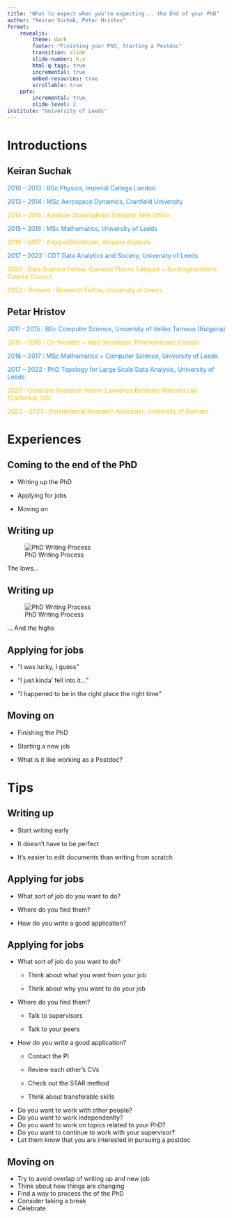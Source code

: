 ```yaml
---
title: "What to expect when you're expecting... the End of your PhD"
author: "Keiran Suchak, Petar Hristov"
format:
    revealjs:
        theme: dark
        footer: "Finishing your PhD, Starting a Postdoc"
        transition: slide
        slide-number: h.v
        html-q-tags: true
        incremental: true
        embed-resources: true
        scrollable: true
    pptx:
        incremental: true
        slide-level: 2
institute: "University of Leeds"
---
```


# Introductions

## Keiran Suchak

::: {.fragment .fade-in-then-semi-out}
<span style="color:#1E88E5">2010 -- 2013 : BSc Physics, Imperial College London</span>
:::

::: {.fragment .fade-in-then-semi-out}
<span style="color:#1E88E5">2013 -- 2014 : MSc Aerospace Dynamics, Cranfield University</span>
:::

::: {.fragment .fade-in-then-semi-out}
<span style="color:#FFC107">
2014 -- 2015 : Aviation Observations Scientist, Met Office
</span>
:::

::: {.fragment .fade-in-then-semi-out}
<span style="color:#1E88E5">
2015 -- 2016 : MSc Mathematics, University of Leeds
</span>
:::

::: {.fragment .fade-in-then-semi-out}
<span style="color:#FFC107">
2016 -- 2017 : Analyst/Developer, Ampere Analysis
</span>
:::

::: {.fragment .fade-in-then-semi-out}
<span style="color:#1E88E5">
2017 -- 2022 : CDT Data Analytics and Society, University of Leeds
</span>
:::

::: {.fragment .fade-in-then-semi-out}
<span style="color:#FFC107">
2020 : Data Science Fellow, Connect Places Catapult + Buckinghamshire County
Council
</span>
:::

::: {.fragment .fade-in-then-semi-out}
<span style="color:#FFC107">
2022 -- Present : Research Fellow, University of Leeds
</span>
:::

## Petar Hristov

::: {.fragment .fade-in-then-semi-out}
<span style="color:#1E88E5">
2011 -- 2015 : BSc Computer Science, University of Veliko Tarnovo (Bulgaria)
</span>
:::

::: {.fragment .fade-in-then-semi-out}
<span style="color:#FFC107">
2015 -- 2016 : Co-founder + Web Developer, Phantomloops (Leeds)
</span>
:::

::: {.fragment .fade-in-then-semi-out}
<span style="color:#1E88E5">
2016 -- 2017 : MSc Mathematics + Computer Science, University of Leeds
</span>
:::

::: {.fragment .fade-in-then-semi-out}
<span style="color:#1E88E5">
2017 --  2022 : PhD Topology for Large Scale Data Analysis, University of Leeds
</span>
:::

::: {.fragment .fade-in-then-semi-out}
<span style="color:#FFC107">
2020 : Graduate Research Intern, Lawrence Berkeley National Lab (California, US)
</span>
:::

::: {.fragment .fade-in-then-semi-out}
<span style="color:#FFC107">
2022 -- 2023 : Postdoctoral Research Associate, University of Durham
</span>
:::


# Experiences

## Coming to the end of the PhD

* Writing up the PhD

* Applying for jobs

* Moving on

## Writing up

![PhD Writing Process](http://www.phdcomics.com/comics/archive/phd072314s.gif "PhD Writing Process")

::: {.notes}
The lows...
:::

## Writing up

![PhD Writing Process](http://www.phdcomics.com/comics/archive/phd012903s.gif "PhD Writing Process")

::: {.notes}
... And the highs
:::

## Applying for jobs

* <q>I was lucky, I guess</q>

* <q>I just kinda' fell into it...</q>

* <q>I happened to be in the right place the right time</q>

## Moving on

* Finishing the PhD

* Starting a new job

* What is it like working as a Postdoc?

# Tips

## Writing up

* Start writing early

* It doesn't have to be perfect

* It's easier to edit documents than writing from scratch

## Applying for jobs {auto-animate=true}

* What sort of job do you want to do?

* Where do you find them?

* How do you write a good application?

## Applying for jobs {auto-animate=true}

::: {.nonincremental}
* What sort of job do you want to do?

    * Think about what you want from your job

    * Think about why you want to do your job

* Where do you find them?

    * Talk to supervisors

    * Talk to your peers

* How do you write a good application?

    * Contact the PI

    * Review each other's CVs

    * Check out the STAR method

    * Think about transferable skills
:::

::: {.notes}
* Do you want to work with other people?
* Do you want to work independently?
* Do you want to work on topics related to your PhD?
* Do you want to continue to work with your supervisor?
* Let them know that you are interested in pursuing a postdoc
:::

## Moving on

* Try to avoid overlap of writing up and new job
* Think about how things are changing
* Find a way to process the of the PhD
* Consider taking a break
* Celebrate

